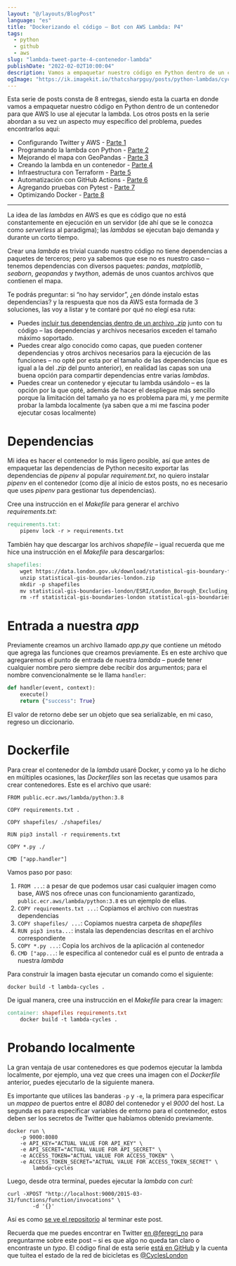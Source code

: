 ```yaml
---
layout: "@/layouts/BlogPost"
language: "es"
title: "Dockerizando el código – Bot con AWS Lambda: P4"
tags: 
  - python
  - github
  - aws
slug: "lambda-tweet-parte-4-contenedor-lambda"
publishDate: "2022-02-02T10:00:04"
description: Vamos a empaquetar nuestro código en Python dentro de un contenedor para que AWS lo use al ejecutar la lambda.
ogImage: "https://ik.imagekit.io/thatcsharpguy/posts/python-lambdas/cycles-part-4_ck6phbCDbl.jpg"
---
```


Esta serie de posts consta de 8 entregas, siendo esta la cuarta en donde vamos a empaquetar nuestro código en Python dentro de un contenedor para que AWS lo use al ejecutar la lambda. Los otros posts en la serie abordan a su vez un aspecto muy específico del problema, puedes encontrarlos aquí:

 - Configurando Twitter y AWS - [Parte 1](/lambda-tweet-parte-1-github-aws-twitter)
 - Programando la lambda con Python - [Parte 2](/lambda-tweet-parte-2-python)
 - Mejorando el mapa con GeoPandas - [Parte 3](/lambda-tweet-parte-3-mapas-geopandas)
 - Creando la lambda en un contenedor - [Parte 4](/lambda-tweet-parte-4-contenedor-lambda)
 - Infraestructura con Terraform - [Parte 5](/lambda-tweet-parte-5-terraform)
 - Automatización con GitHub Actions - [Parte 6](/lambda-tweet-parte-6-github-actions)
 - Agregando pruebas con Pytest - [Parte 7](/lambda-tweet-parte-7-add-testing)
 - Optimizando Docker - [Parte 8](/lambda-tweet-parte-8-aligerando-docker)

---

La idea de las *lambdas* en AWS es que es código que no está constantemente en ejecución en un servidor (de ahí que se le conozca como *serverless* al paradigma); las *lambdas* se ejecutan bajo demanda y durante un corto tiempo.

Crear una *lambda* es trivial cuando nuestro código no tiene dependencias a paquetes de terceros; pero ya sabemos que ese no es nuestro caso – tenemos dependencias con diversos paquetes: *pandas*, *matplotlib*, *seaborn*, *geopandas* y *twython*, además de unos cuantos archivos que contienen el mapa.

Te podrás preguntar: si “no hay servidor”, ¿en dónde instalo estas dependencias? y la respuesta que nos da AWS esta formada de 3 soluciones, las voy a listar y te contaré por qué no elegí esa ruta:

- Puedes [incluir tus dependencias dentro de un archivo *.zip*](https://docs.aws.amazon.com/lambda/latest/dg/python-package.html) junto con tu código – las dependencias y archivos necesarios exceden el tamaño máximo soportado.
- Puedes crear algo conocido como capas, que pueden contener dependencias y otros archivos necesarios para la ejecución de las funciones – no opté por esta por el tamaño de las dependencias (que es igual a la del *.zip* del punto anterior), en realidad las capas son una buena opción para compartir dependencias entre varias *lambdas*.
- Puedes crear un contenedor y ejecutar tu lambda usándolo – es la opción por la que opté, además de hacer el despliegue más sencillo porque la limitación del tamaño ya no es problema para mi, y me permite probar la lambda localmente (ya saben que a mi me fascina poder ejecutar cosas localmente)

# Dependencias

Mi idea es hacer el contenedor lo más ligero posible, así que antes de empaquetar las dependencias de Python necesito exportar las dependencias de *pipenv* al popular *requirement.txt*, no quiero instalar *pipenv* en el contenedor (como dije al inicio de estos posts, no es necesario que uses *pipenv* para gestionar tus dependencias).

Cree una instrucción en el *Makefile* para generar el archivo *requirements.txt*:

```makefile
requirements.txt:
	pipenv lock -r > requirements.txt
```

También hay que descargar los archivos *shapefile* – igual recuerda que me hice una instrucción en el *Makefile* para descargarlos:

```makefile
shapefiles:
	wget https://data.london.gov.uk/download/statistical-gis-boundary-files-london/9ba8c833-6370-4b11-abdc-314aa020d5e0/statistical-gis-boundaries-london.zip
	unzip statistical-gis-boundaries-london.zip
	mkdir -p shapefiles
	mv statistical-gis-boundaries-london/ESRI/London_Borough_Excluding_MHW* shapefiles/
	rm -rf statistical-gis-boundaries-london statistical-gis-boundaries-london.zip
```

# Entrada a nuestra *app*

Previamente creamos un archivo llamado *app.py* que contiene un método que agrega las funciones que creamos previamente. Es en este archivo que agregaremos el punto de entrada de nuestra *lambda* – puede tener cualquier nombre pero siempre debe recibir dos argumentos; para el nombre convencionalmente se le llama `handler`:

```python
def handler(event, context):
    execute()
    return {"success": True}
```

El valor de retorno debe ser un objeto que sea serializable, en mi caso, regreso un diccionario.

# Dockerfile

Para crear el contenedor de la *lambda* usaré Docker, y como ya lo he dicho en múltiples ocasiones, las *Dockerfiles* son las recetas que usamos para crear contenedores. Este es el archivo que usaré:

```docker
FROM public.ecr.aws/lambda/python:3.8

COPY requirements.txt .

COPY shapefiles/ ./shapefiles/

RUN pip3 install -r requirements.txt

COPY *.py ./

CMD ["app.handler"]
```

Vamos paso por paso:

1. `FROM ...`:  a pesar de que podemos usar casi cualquier imagen como base, AWS nos ofrece unas con funcionamiento garantizado, `public.ecr.aws/lambda/python:3.8` es un ejemplo de ellas.
2. `COPY requirements.txt ...`: Copiamos el archivo con nuestras dependencias
3. `COPY shapefiles/ ...`: Copiamos nuestra carpeta de *shapefiles*
4. `RUN pip3 insta...`: instala las dependencias descritas en el archivo correspondiente
5. `COPY *.py ...`: Copia los archivos de la aplicación al contenedor
6. `CMD ["app...`: le especifica al contenedor cuál es el punto de entrada a nuestra *lambda*

Para construir la imagen basta ejecutar un comando como el siguiente:

```shell
docker build -t lambda-cycles .
```

De igual manera, cree una instrucción en el *Makefile* para crear la imagen:

```makefile
container: shapefiles requirements.txt
	docker build -t lambda-cycles .
```

# Probando localmente

La gran ventaja de usar contenedores es que podemos ejecutar la lambda localmente, por ejemplo, una vez que crees una imagen con el *Dockerfile* anterior, puedes ejecutarlo de la siguiente manera.

Es importante que utilices las banderas `-p` y `-e`, la primera para especificar un *mappeo* de puertos entre el *8080* del contenedor y el *9000* del host. La segunda es para especificar variables de entorno para el contenedor, estos deben ser los secretos de Twitter que habíamos obtenido previamente.

```shell
docker run \
    -p 9000:8080 
    -e API_KEY="ACTUAL VALUE FOR API_KEY" \
    -e API_SECRET="ACTUAL VALUE FOR API_SECRET" \
    -e ACCESS_TOKEN="ACTUAL VALUE FOR ACCESS_TOKEN" \
    -e ACCESS_TOKEN_SECRET="ACTUAL VALUE FOR ACCESS_TOKEN_SECRET" \
        lambda-cycles
```

Luego, desde otra terminal, puedes ejecutar la *lambda* con *curl:*

```shell
curl -XPOST "http://localhost:9000/2015-03-31/functions/function/invocations" \
		-d '{}'
```

Así es como [se ve el repositorio](https://github.com/fferegrino/tweeting-cycles-lambda/tree/part-3-dockerise) al terminar este post.

Recuerda que me puedes encontrar en Twitter [en @feregri_no](https://twitter.com/feregri_no) para preguntarme sobre este post – si es que algo no queda tan claro o encontraste un *typo*. El código final de esta serie [está en GitHub](https://github.com/fferegrino/tweeting-cycles-lambda) y la cuenta que tuitea el estado de la red de bicicletas es [@CyclesLondon](https://twitter.com/CyclesLondon) 
